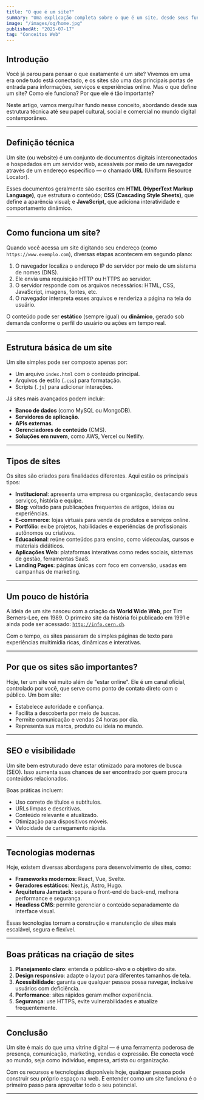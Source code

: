```yaml
---
title: "O que é um site?"
summary: "Uma explicação completa sobre o que é um site, desde seus fundamentos técnicos até seu papel na sociedade digital moderna."
image: "/images/og/home.jpg"
publishedAt: "2025-07-17"
tag: "Conceitos Web"
---
```


## Introdução

Você já parou para pensar o que exatamente é um site? Vivemos em uma era onde tudo está conectado, e os sites são uma das principais portas de entrada para informações, serviços e experiências online. Mas o que define um site? Como ele funciona? Por que ele é tão importante?

Neste artigo, vamos mergulhar fundo nesse conceito, abordando desde sua estrutura técnica até seu papel cultural, social e comercial no mundo digital contemporâneo.

---

## Definição técnica

Um site (ou website) é um conjunto de documentos digitais interconectados e hospedados em um servidor web, acessíveis por meio de um navegador através de um endereço específico — o chamado **URL** (Uniform Resource Locator).

Esses documentos geralmente são escritos em **HTML (HyperText Markup Language)**, que estrutura o conteúdo; **CSS (Cascading Style Sheets)**, que define a aparência visual; e **JavaScript**, que adiciona interatividade e comportamento dinâmico.

---

## Como funciona um site?

Quando você acessa um site digitando seu endereço (como `https://www.exemplo.com`), diversas etapas acontecem em segundo plano:

1. O navegador localiza o endereço IP do servidor por meio de um sistema de nomes (DNS).
2. Ele envia uma requisição HTTP ou HTTPS ao servidor.
3. O servidor responde com os arquivos necessários: HTML, CSS, JavaScript, imagens, fontes, etc.
4. O navegador interpreta esses arquivos e renderiza a página na tela do usuário.

O conteúdo pode ser **estático** (sempre igual) ou **dinâmico**, gerado sob demanda conforme o perfil do usuário ou ações em tempo real.

---

## Estrutura básica de um site

Um site simples pode ser composto apenas por:

- Um arquivo `index.html` com o conteúdo principal.
- Arquivos de estilo (`.css`) para formatação.
- Scripts (`.js`) para adicionar interações.

Já sites mais avançados podem incluir:

- **Banco de dados** (como MySQL ou MongoDB).
- **Servidores de aplicação**.
- **APIs externas**.
- **Gerenciadores de conteúdo** (CMS).
- **Soluções em nuvem**, como AWS, Vercel ou Netlify.

---

## Tipos de sites

Os sites são criados para finalidades diferentes. Aqui estão os principais tipos:

- **Institucional**: apresenta uma empresa ou organização, destacando seus serviços, história e equipe.
- **Blog**: voltado para publicações frequentes de artigos, ideias ou experiências.
- **E-commerce**: lojas virtuais para venda de produtos e serviços online.
- **Portfólio**: exibe projetos, habilidades e experiências de profissionais autônomos ou criativos.
- **Educacional**: reúne conteúdos para ensino, como videoaulas, cursos e materiais didáticos.
- **Aplicações Web**: plataformas interativas como redes sociais, sistemas de gestão, ferramentas SaaS.
- **Landing Pages**: páginas únicas com foco em conversão, usadas em campanhas de marketing.

---

## Um pouco de história

A ideia de um site nasceu com a criação da **World Wide Web**, por Tim Berners-Lee, em 1989. O primeiro site da história foi publicado em 1991 e ainda pode ser acessado: [`http://info.cern.ch`](http://info.cern.ch).

Com o tempo, os sites passaram de simples páginas de texto para experiências multimídia ricas, dinâmicas e interativas.

---

## Por que os sites são importantes?

Hoje, ter um site vai muito além de "estar online". Ele é um canal oficial, controlado por você, que serve como ponto de contato direto com o público. Um bom site:

- Estabelece autoridade e confiança.
- Facilita a descoberta por meio de buscas.
- Permite comunicação e vendas 24 horas por dia.
- Representa sua marca, produto ou ideia no mundo.

---

## SEO e visibilidade

Um site bem estruturado deve estar otimizado para motores de busca (SEO). Isso aumenta suas chances de ser encontrado por quem procura conteúdos relacionados.

Boas práticas incluem:

- Uso correto de títulos e subtítulos.
- URLs limpas e descritivas.
- Conteúdo relevante e atualizado.
- Otimização para dispositivos móveis.
- Velocidade de carregamento rápida.

---

## Tecnologias modernas

Hoje, existem diversas abordagens para desenvolvimento de sites, como:

- **Frameworks modernos**: React, Vue, Svelte.
- **Geradores estáticos**: Next.js, Astro, Hugo.
- **Arquitetura Jamstack**: separa o front-end do back-end, melhora performance e segurança.
- **Headless CMS**: permite gerenciar o conteúdo separadamente da interface visual.

Essas tecnologias tornam a construção e manutenção de sites mais escalável, segura e flexível.

---

## Boas práticas na criação de sites

1. **Planejamento claro**: entenda o público-alvo e o objetivo do site.
2. **Design responsivo**: adapte o layout para diferentes tamanhos de tela.
3. **Acessibilidade**: garanta que qualquer pessoa possa navegar, inclusive usuários com deficiência.
4. **Performance**: sites rápidos geram melhor experiência.
5. **Segurança**: use HTTPS, evite vulnerabilidades e atualize frequentemente.

---

## Conclusão

Um site é mais do que uma vitrine digital — é uma ferramenta poderosa de presença, comunicação, marketing, vendas e expressão. Ele conecta você ao mundo, seja como indivíduo, empresa, artista ou organização.

Com os recursos e tecnologias disponíveis hoje, qualquer pessoa pode construir seu próprio espaço na web. E entender como um site funciona é o primeiro passo para aproveitar todo o seu potencial.

---